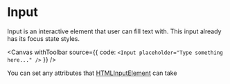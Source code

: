 
<Meta title="Components/Input/Docs" of={InputStories} />

# Input

Input is an interactive element that user can fill text with.
This input already has its focus state styles.

<Canvas withToolbar source={{ code: `<Input placeholder="Type something here..." />` }} />

You can set any attributes that [HTMLInputElement](https://developer.mozilla.org/en-US/docs/Web/API/HTMLInputElement) can take
